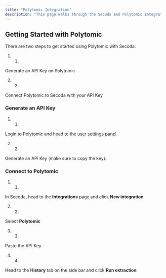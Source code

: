 ```yaml
---
title: "Polytomic Integration"
description: "This page walks through the Secoda and Polytomic integration that Secoda supports"
---
```


## Getting Started with Polytomic

There are two steps to get started using Polytomic with Secoda:

1. 1.  
Generate an API Key on Polytomic

2. 2.  
Connect Polytomic to Secoda with your API Key

### Generate an API Key

1. 1.  
Login to Polytomic and head to the [user settings panel](https://app.polytomic.com/user).

2. 2.  
Generate an API Key (make sure to copy the key).

### Connect to Polytomic

1. 1.  
In Secoda, head to the **Integrations** page and click **New integration**

2. 2.  
Select **Polytomic**

3. 3.  
Paste the API Key

4. 4.  
Head to the **History** tab on the side bar and click **Run extraction**